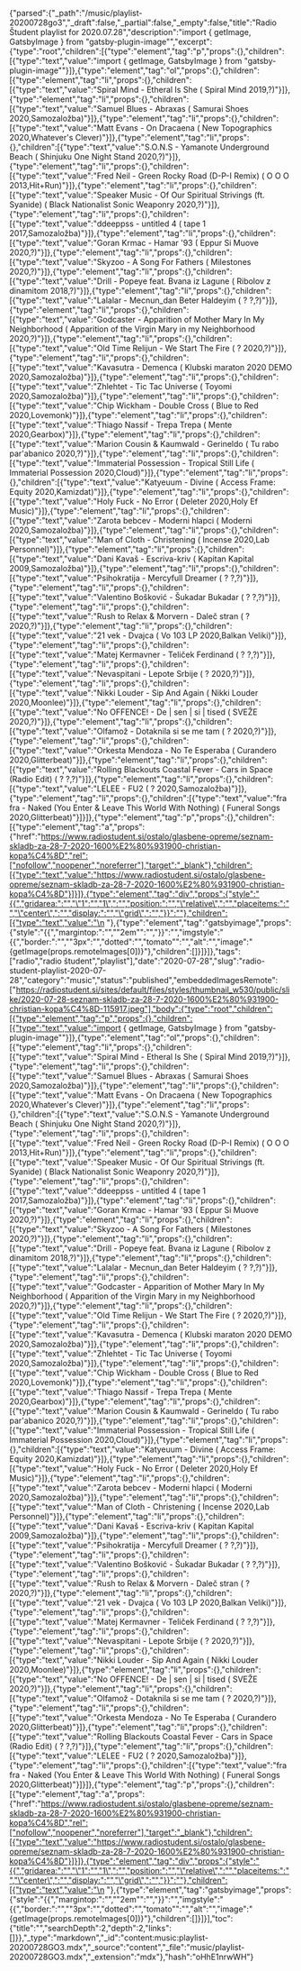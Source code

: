 {"parsed":{"_path":"/music/playlist-20200728go3","_draft":false,"_partial":false,"_empty":false,"title":"Radio Študent playlist for 2020.07.28","description":"import { getImage, GatsbyImage } from \"gatsby-plugin-image\"","excerpt":{"type":"root","children":[{"type":"element","tag":"p","props":{},"children":[{"type":"text","value":"import { getImage, GatsbyImage } from \"gatsby-plugin-image\""}]},{"type":"element","tag":"ol","props":{},"children":[{"type":"element","tag":"li","props":{},"children":[{"type":"text","value":"Spiral Mind - Etheral Is She ( Spiral Mind 2019,?)"}]},{"type":"element","tag":"li","props":{},"children":[{"type":"text","value":"Samuel Blues - Abraxas ( Samurai Shoes 2020,Samozaložba)"}]},{"type":"element","tag":"li","props":{},"children":[{"type":"text","value":"Matt Evans - On Dracaena ( New Topographics 2020,Whatever's Clever)"}]},{"type":"element","tag":"li","props":{},"children":[{"type":"text","value":"S.O.N.S - Yamanote Underground Beach ( Shinjuku One Night Stand 2020,?)"}]},{"type":"element","tag":"li","props":{},"children":[{"type":"text","value":"Fred Neil - Green Rocky Road (D-P-I Remix) ( O O O 2013,Hit+Run)"}]},{"type":"element","tag":"li","props":{},"children":[{"type":"text","value":"Speaker Music - Of Our Spiritual Strivings (ft. Syanide) ( Black Nationalist Sonic Weaponry 2020,?)"}]},{"type":"element","tag":"li","props":{},"children":[{"type":"text","value":"ddeeppss - untitled 4 ( tape 1 2017,Samozaložba)"}]},{"type":"element","tag":"li","props":{},"children":[{"type":"text","value":"Goran Krmac - Hamar '93 ( Eppur Si Muove 2020,?)"}]},{"type":"element","tag":"li","props":{},"children":[{"type":"text","value":"Skyzoo - A Song For Fathers ( Milestones 2020,?)"}]},{"type":"element","tag":"li","props":{},"children":[{"type":"text","value":"Drill - Popeye feat. Bvana iz Lagune ( Ribolov z dinamitom 2018,?)"}]},{"type":"element","tag":"li","props":{},"children":[{"type":"text","value":"Lalalar - Mecnun_dan Beter Haldeyim ( ? ?,?)"}]},{"type":"element","tag":"li","props":{},"children":[{"type":"text","value":"Godcaster - Apparition of Mother Mary In My Neighborhood ( Apparition of the Virgin Mary in my Neighborhood 2020,?)"}]},{"type":"element","tag":"li","props":{},"children":[{"type":"text","value":"Old Time Relijun - We Start The Fire ( ? 2020,?)"}]},{"type":"element","tag":"li","props":{},"children":[{"type":"text","value":"Kavasutra - Demenca ( Klubski maraton 2020 DEMO 2020,Samozaložba)"}]},{"type":"element","tag":"li","props":{},"children":[{"type":"text","value":"Zhlehtet - Tic Tac Universe ( Toyomi 2020,Samozaložba)"}]},{"type":"element","tag":"li","props":{},"children":[{"type":"text","value":"Chip Wickham - Double Cross ( Blue to Red 2020,Lovemonk)"}]},{"type":"element","tag":"li","props":{},"children":[{"type":"text","value":"Thiago Nassif - Trepa Trepa ( Mente 2020,Gearbox)"}]},{"type":"element","tag":"li","props":{},"children":[{"type":"text","value":"Marion Cousin & Kaumwald - Gerineldo ( Tu rabo par'abanico 2020,?)"}]},{"type":"element","tag":"li","props":{},"children":[{"type":"text","value":"Immaterial Possession - Tropical Still Life ( Immaterial Possession 2020,Cloud)"}]},{"type":"element","tag":"li","props":{},"children":[{"type":"text","value":"Katyeuum - Divine ( Access Frame: Equity 2020,Kamizdat)"}]},{"type":"element","tag":"li","props":{},"children":[{"type":"text","value":"Holy Fuck - No Error ( Deleter 2020,Holy Ef Music)"}]},{"type":"element","tag":"li","props":{},"children":[{"type":"text","value":"Zarota bebcev - Moderni hlapci ( Moderni 2020,Samozaložba)"}]},{"type":"element","tag":"li","props":{},"children":[{"type":"text","value":"Man of Cloth - Christening ( Incense 2020,Lab Personnel)"}]},{"type":"element","tag":"li","props":{},"children":[{"type":"text","value":"Dani Kavaš - Escriva-kriv ( Kapitan Kapital 2009,Samozaložba)"}]},{"type":"element","tag":"li","props":{},"children":[{"type":"text","value":"Psihokratija - Mercyfull Dreamer ( ? ?,?)"}]},{"type":"element","tag":"li","props":{},"children":[{"type":"text","value":"Valentino Bošković - Šukadar Bukadar ( ? ?,?)"}]},{"type":"element","tag":"li","props":{},"children":[{"type":"text","value":"Rush to Relax & Morvern - Daleč stran ( ? 2020,?)"}]},{"type":"element","tag":"li","props":{},"children":[{"type":"text","value":"21 vek - Dvajca ( Vo 103 LP 2020,Balkan Veliki)"}]},{"type":"element","tag":"li","props":{},"children":[{"type":"text","value":"Matej Kermavner - Teliček Ferdinand ( ? ?,?)"}]},{"type":"element","tag":"li","props":{},"children":[{"type":"text","value":"Nevaspitani - Lepote Srbije ( ? 2020,?)"}]},{"type":"element","tag":"li","props":{},"children":[{"type":"text","value":"Nikki Louder - Sip And Again ( Nikki Louder 2020,Moonlee)"}]},{"type":"element","tag":"li","props":{},"children":[{"type":"text","value":"No OFFENCE! - De | sen | si | tised ( SVEŽE 2020,?)"}]},{"type":"element","tag":"li","props":{},"children":[{"type":"text","value":"Olfamož - Dotaknila si se me tam ( ? 2020,?)"}]},{"type":"element","tag":"li","props":{},"children":[{"type":"text","value":"Orkesta Mendoza - No Te Esperaba ( Curandero 2020,Glitterbeat)"}]},{"type":"element","tag":"li","props":{},"children":[{"type":"text","value":"Rolling Blackouts Coastal Fever - Cars in Space (Radio Edit) ( ? ?,?)"}]},{"type":"element","tag":"li","props":{},"children":[{"type":"text","value":"LELEE - FU2 ( ? 2020,Samozaložba)"}]},{"type":"element","tag":"li","props":{},"children":[{"type":"text","value":"fra fra - Naked (You Enter & Leave This World With Nothing) ( Funeral Songs 2020,Glitterbeat)"}]}]},{"type":"element","tag":"p","props":{},"children":[{"type":"element","tag":"a","props":{"href":"https://www.radiostudent.si/ostalo/glasbene-opreme/seznam-skladb-za-28-7-2020-1600%E2%80%931900-christian-kopa%C4%8D","rel":["nofollow","noopener","noreferrer"],"target":"_blank"},"children":[{"type":"text","value":"https://www.radiostudent.si/ostalo/glasbene-opreme/seznam-skladb-za-28-7-2020-1600%E2%80%931900-christian-kopa%C4%8D"}]}]},{"type":"element","tag":"div","props":{"style":"{{","gridarea:":"","\"1":"","1\",":"","position:":"","\"relative\",":"","placeitems:":"","\"center\",":"","display:":"","\"grid\",":"","}}":""},"children":[{"type":"text","value":"\n  "},{"type":"element","tag":"gatsbyimage","props":{"style":"{{","margintop:":"","\"2em\"":"","}}":"","imgstyle":"{{","border:":"","\"3px":"","dotted":"","tomato\"":"","alt":"","image":"{getImage(props.remoteImages[0])}"},"children":[]}]}]},"tags":["radio","radio študent","playlist"],"date":"2020-07-28","slug":"radio-student-playlist-2020-07-28","category":"music","status":"published","embeddedImagesRemote":["https://radiostudent.si/sites/default/files/styles/thumbnail_w530/public/slike/2020-07-28-seznam-skladb-za-28-7-2020-1600%E2%80%931900-christian-kopa%C4%8D-115917.jpeg"],"body":{"type":"root","children":[{"type":"element","tag":"p","props":{},"children":[{"type":"text","value":"import { getImage, GatsbyImage } from \"gatsby-plugin-image\""}]},{"type":"element","tag":"ol","props":{},"children":[{"type":"element","tag":"li","props":{},"children":[{"type":"text","value":"Spiral Mind - Etheral Is She ( Spiral Mind 2019,?)"}]},{"type":"element","tag":"li","props":{},"children":[{"type":"text","value":"Samuel Blues - Abraxas ( Samurai Shoes 2020,Samozaložba)"}]},{"type":"element","tag":"li","props":{},"children":[{"type":"text","value":"Matt Evans - On Dracaena ( New Topographics 2020,Whatever's Clever)"}]},{"type":"element","tag":"li","props":{},"children":[{"type":"text","value":"S.O.N.S - Yamanote Underground Beach ( Shinjuku One Night Stand 2020,?)"}]},{"type":"element","tag":"li","props":{},"children":[{"type":"text","value":"Fred Neil - Green Rocky Road (D-P-I Remix) ( O O O 2013,Hit+Run)"}]},{"type":"element","tag":"li","props":{},"children":[{"type":"text","value":"Speaker Music - Of Our Spiritual Strivings (ft. Syanide) ( Black Nationalist Sonic Weaponry 2020,?)"}]},{"type":"element","tag":"li","props":{},"children":[{"type":"text","value":"ddeeppss - untitled 4 ( tape 1 2017,Samozaložba)"}]},{"type":"element","tag":"li","props":{},"children":[{"type":"text","value":"Goran Krmac - Hamar '93 ( Eppur Si Muove 2020,?)"}]},{"type":"element","tag":"li","props":{},"children":[{"type":"text","value":"Skyzoo - A Song For Fathers ( Milestones 2020,?)"}]},{"type":"element","tag":"li","props":{},"children":[{"type":"text","value":"Drill - Popeye feat. Bvana iz Lagune ( Ribolov z dinamitom 2018,?)"}]},{"type":"element","tag":"li","props":{},"children":[{"type":"text","value":"Lalalar - Mecnun_dan Beter Haldeyim ( ? ?,?)"}]},{"type":"element","tag":"li","props":{},"children":[{"type":"text","value":"Godcaster - Apparition of Mother Mary In My Neighborhood ( Apparition of the Virgin Mary in my Neighborhood 2020,?)"}]},{"type":"element","tag":"li","props":{},"children":[{"type":"text","value":"Old Time Relijun - We Start The Fire ( ? 2020,?)"}]},{"type":"element","tag":"li","props":{},"children":[{"type":"text","value":"Kavasutra - Demenca ( Klubski maraton 2020 DEMO 2020,Samozaložba)"}]},{"type":"element","tag":"li","props":{},"children":[{"type":"text","value":"Zhlehtet - Tic Tac Universe ( Toyomi 2020,Samozaložba)"}]},{"type":"element","tag":"li","props":{},"children":[{"type":"text","value":"Chip Wickham - Double Cross ( Blue to Red 2020,Lovemonk)"}]},{"type":"element","tag":"li","props":{},"children":[{"type":"text","value":"Thiago Nassif - Trepa Trepa ( Mente 2020,Gearbox)"}]},{"type":"element","tag":"li","props":{},"children":[{"type":"text","value":"Marion Cousin & Kaumwald - Gerineldo ( Tu rabo par'abanico 2020,?)"}]},{"type":"element","tag":"li","props":{},"children":[{"type":"text","value":"Immaterial Possession - Tropical Still Life ( Immaterial Possession 2020,Cloud)"}]},{"type":"element","tag":"li","props":{},"children":[{"type":"text","value":"Katyeuum - Divine ( Access Frame: Equity 2020,Kamizdat)"}]},{"type":"element","tag":"li","props":{},"children":[{"type":"text","value":"Holy Fuck - No Error ( Deleter 2020,Holy Ef Music)"}]},{"type":"element","tag":"li","props":{},"children":[{"type":"text","value":"Zarota bebcev - Moderni hlapci ( Moderni 2020,Samozaložba)"}]},{"type":"element","tag":"li","props":{},"children":[{"type":"text","value":"Man of Cloth - Christening ( Incense 2020,Lab Personnel)"}]},{"type":"element","tag":"li","props":{},"children":[{"type":"text","value":"Dani Kavaš - Escriva-kriv ( Kapitan Kapital 2009,Samozaložba)"}]},{"type":"element","tag":"li","props":{},"children":[{"type":"text","value":"Psihokratija - Mercyfull Dreamer ( ? ?,?)"}]},{"type":"element","tag":"li","props":{},"children":[{"type":"text","value":"Valentino Bošković - Šukadar Bukadar ( ? ?,?)"}]},{"type":"element","tag":"li","props":{},"children":[{"type":"text","value":"Rush to Relax & Morvern - Daleč stran ( ? 2020,?)"}]},{"type":"element","tag":"li","props":{},"children":[{"type":"text","value":"21 vek - Dvajca ( Vo 103 LP 2020,Balkan Veliki)"}]},{"type":"element","tag":"li","props":{},"children":[{"type":"text","value":"Matej Kermavner - Teliček Ferdinand ( ? ?,?)"}]},{"type":"element","tag":"li","props":{},"children":[{"type":"text","value":"Nevaspitani - Lepote Srbije ( ? 2020,?)"}]},{"type":"element","tag":"li","props":{},"children":[{"type":"text","value":"Nikki Louder - Sip And Again ( Nikki Louder 2020,Moonlee)"}]},{"type":"element","tag":"li","props":{},"children":[{"type":"text","value":"No OFFENCE! - De | sen | si | tised ( SVEŽE 2020,?)"}]},{"type":"element","tag":"li","props":{},"children":[{"type":"text","value":"Olfamož - Dotaknila si se me tam ( ? 2020,?)"}]},{"type":"element","tag":"li","props":{},"children":[{"type":"text","value":"Orkesta Mendoza - No Te Esperaba ( Curandero 2020,Glitterbeat)"}]},{"type":"element","tag":"li","props":{},"children":[{"type":"text","value":"Rolling Blackouts Coastal Fever - Cars in Space (Radio Edit) ( ? ?,?)"}]},{"type":"element","tag":"li","props":{},"children":[{"type":"text","value":"LELEE - FU2 ( ? 2020,Samozaložba)"}]},{"type":"element","tag":"li","props":{},"children":[{"type":"text","value":"fra fra - Naked (You Enter & Leave This World With Nothing) ( Funeral Songs 2020,Glitterbeat)"}]}]},{"type":"element","tag":"p","props":{},"children":[{"type":"element","tag":"a","props":{"href":"https://www.radiostudent.si/ostalo/glasbene-opreme/seznam-skladb-za-28-7-2020-1600%E2%80%931900-christian-kopa%C4%8D","rel":["nofollow","noopener","noreferrer"],"target":"_blank"},"children":[{"type":"text","value":"https://www.radiostudent.si/ostalo/glasbene-opreme/seznam-skladb-za-28-7-2020-1600%E2%80%931900-christian-kopa%C4%8D"}]}]},{"type":"element","tag":"div","props":{"style":"{{","gridarea:":"","\"1":"","1\",":"","position:":"","\"relative\",":"","placeitems:":"","\"center\",":"","display:":"","\"grid\",":"","}}":""},"children":[{"type":"text","value":"\n  "},{"type":"element","tag":"gatsbyimage","props":{"style":"{{","margintop:":"","\"2em\"":"","}}":"","imgstyle":"{{","border:":"","\"3px":"","dotted":"","tomato\"":"","alt":"","image":"{getImage(props.remoteImages[0])}"},"children":[]}]}],"toc":{"title":"","searchDepth":2,"depth":2,"links":[]}},"_type":"markdown","_id":"content:music:playlist-20200728GO3.mdx","_source":"content","_file":"music/playlist-20200728GO3.mdx","_extension":"mdx"},"hash":"oHhE1nrwWH"}